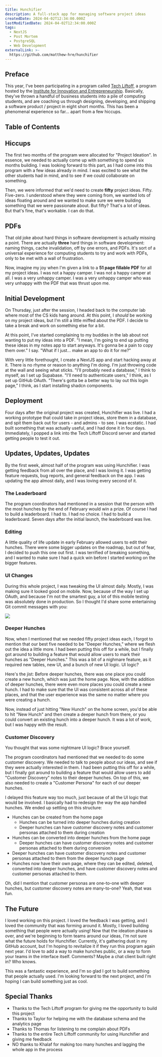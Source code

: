 ---
title: Hunchifier
description: A full-stack app for managing software project ideas
createdDate: 2024-04-02T12:34:00.000Z
lastModifiedDate: 2024-04-02T12:34:00.000Z
tags:
  - NextJS
  - Post Mortem
  - PostgreSQL
  - Web Development
externalLink: >-
  https://github.com/matthew-hre/hunchifier
---

## Preface

This year, I've been participating in a program called [Tech Liftoff](https://www.mtroyal.ca/ProgramsCourses/FacultiesSchoolsCentres/Business/Institutes/InstituteInnovationEntrepreneurship/Tech-Liftoff-Business.htm), a program hosted by the [Institute for Innovation and Entrepreneurship](https://www.mtroyal.ca/ProgramsCourses/FacultiesSchoolsCentres/Business/Institutes/InstituteInnovationEntrepreneurship/index.htm). Basically, they've thrown a handful of business students into a pile of computing students, and are coaching us through designing, developing, and shipping a software product / project in eight short months. This has been a phenomenal experience so far… apart from a few hiccups.

## Table of Contents

## Hiccups

The first two months of the program were allocated for "Project Ideation". In essence, we needed to actually come up with something to spend six months building. I was looking forward to this part, as I had come into this program with a few ideas already in mind. I was excited to see what the other students had in mind, and to see if we could collaborate on something.

Then, we were informed that we'd need to create **fifty** project ideas. Fifty. Five-zero. I understood where they were coming from, we wanted lots of ideas floating around and we wanted to make sure we were building something that we were passionate about. But fifty? That's a lot of ideas. But that's fine, that's workable. I can do that.

## PDFs

That old joke about hard things in software development is actually missing a point. There are actually **three** hard things in software development: naming things, cache invalidation, off by one errors, and PDFs. It's sort of a universal experience for computing students to try and work with PDFs, only to be met with a wall of frustration.

Now, imagine my joy when I'm given a link to a **51 page fillable PDF** for all my project ideas. I was not a happy camper. I was not a happy camper at all. I was a very unhappy camper. I was a very unhappy camper who was very unhappy with the PDF that was thrust upon me.

## Initial Development

On Thursday, just after the session, I headed back to the computer lab where most of the CS kids hang around. At this point, I _should_ be working on my project ideas, but I'm still a little miffed about the PDF. I decide to take a break and work on something else for a bit.

At this point, I've started complaining to my buddies in the lab about not wanting to put my ideas into a PDF. "I mean, I'm going to end up putting these ideas in my notes app to start anyways. It's gonna be a pain to copy them over." I say. "What if I just... make an app to do it for me?"

With very little forethought, I create a NextJS app and start hacking away at it. There is no rhyme or reason to anything I'm doing. I'm just throwing code at the wall and seeing what sticks. "I'll probably need a database," I think to myself, as I set up Supabase. "I'll need to authenticate users," I think, as I set
up GitHub OAuth. "There's gotta be a better way to lay out this login page," I think, as I start installing shadcn components.

## Deployment

Four days after the original project was created, Hunchifier was live. I had a working prototype that could take in project ideas, store them in a database, and spit them back out for users - and admins - to see. I was ecstatic. I had built something that was actually useful, and I had done it in four days. Immediately, I popped a link into the Tech Liftoff Discord server and started getting people to test it out.

## Updates, Updates, Updates

By the first week, almost half of the program was using Hunchifier. I was getting feedback from all over the place, and I was loving it. I was getting feature requests, bug reports, and general feedback on the app. I was updating the app almost daily, and I was loving every second of it.

### The Leaderboard

The program coordinators had mentioned in a session that the person with the most hunches by the end of February would win a prize. Of course I had to build a leaderboard. I had to. I had no choice. I had to build a leaderboard. Seven days after the initial launch, the leaderboard was live.

### Editing

A little quality of life update in early February allowed users to edit their hunches. There were some bigger updates on the roadmap, but out of fear, I decided to push this one out first. I was terrified of breaking something, and I wanted to make sure I had a quick win before I started working on the bigger features.

### UI Changes

During this whole project, I was tweaking the UI almost daily. Mostly, I was making sure it looked good on mobile. Now, because of the way I set up OAuth, and because I'm not the smartest guy, a lot of this mobile testing was absolutely done in production. So I thought I'd share some entertaining Git commit messages with you:

![](/images/hunchifier/no-one-gets-dark-theme.png)

### Deeper Hunches

Now, when I mentioned that we needed fifty project ideas each, I forgot to mention that our best five needed to be "Deeper Hunches," where we flesh out the idea a little more. I had been putting this off for a while, but I finally got around to building a feature that would allow users to mark their hunches as "Deeper Hunches." This was a bit of a nighmare feature, as it required new tables, new UI, and a bunch of new UI logic. UI logic?

Here's the jist: Before deeper hunches, there was one place you could create a new hunch, which was just the home page. Now, with the addition of deeper hunches, there were even more places you could create a new hunch. I had to make sure that the UI was consistent across all of these places, and that the user experience was the same no matter where you were creating a hunch.

Now, instead of just hitting "New Hunch" on the home screen, you'd be able to hit "New Hunch" and then create a deeper hunch from there, or you could convert an existing hunch into a deeper hunch. It was a lot of work, but I was happy with the result.

### Customer Discovery

You thought that was some nightmare UI logic? Brace yourself.

The program coordinators had mentioned that we needed to do some customer discovery. We needed to talk to people about our ideas, and see if they were actually interested in them. I had been putting this off for a while, but I finally got around to building a feature that would allow users to add "Customer Discovery" notes to their deeper hunches. On top of this, we also needed to create a "Customer Persona" for each of our deeper hunches.

I delayed this feature way too much, just because of all the UI logic that would be involved. I basically had to redesign the way the app handled hunches. We ended up settling on this structure:

- Hunches can be created from the home page
  - Hunches can be turned into deeper hunches during creation
  - Deeper hunches can have customer discovery notes and customer personas attached to them during creation
- Hunches can be converted into deeper hunches from the home page
  - Deeper hunches can have customer discovery notes and customer personas attached to them during conversion
- Deeper hunches can have customer discovery notes and customer personas attached to them from the deeper hunch page
- Hunches now have their own page, where they can be edited, deleted, converted into deeper hunches, and have customer discovery notes and customer personas attached to them.

Oh, did I mention that customer personas are one-to-one with deeper hunches, but customer discovery notes are many-to-one? Yeah, that was fun.

## The Future

I loved working on this project. I loved the feedback I was getting, and I loved the community that was forming around it. Mostly, I loved building something that people were actually using! Now that the ideation phase is over, and we're beginning to form teams around our ideas, I'm not sure what the future holds for Hunchifier. Currently, it's gathering dust in my GitHub account, but I'm hoping to revitalize it if they run this program again next year. I'd love to add a way to make hunches public, or a way to form your teams in the interface itself. Comments? Maybe a chat client built right in? Who knows.

This was a fantastic experience, and I'm so glad I got to build something that people actually used. I'm looking forward to the next project, and I'm hoping I can build something just as cool.

## Special Thanks

- Thanks to the Tech Liftoff program for giving me the opportunity to build this project
- Thanks to Taylor for helping me with the database schema and the analytics page
- Thanks to Thomas for listening to me complain about PDFs
- Thanks to the entire Tech Liftoff community for using Hunchifier and giving me feedback
- NO thanks to Khalaf for making too many hunches and lagging the whole app in the process
